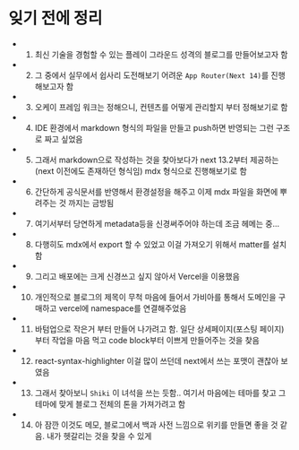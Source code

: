 # 잊기 전에 정리

- 1. 최신 기술을 경험할 수 있는 플레이 그라운드 성격의 블로그를 만들어보고자 함
- 2. 그 중에서 실무에서 쉽사리 도전해보기 어려운 `App Router(Next 14)`를 진행해보고자 함
- 3. 오케이 프레임 워크는 정해으니, 컨텐츠를 어떻게 관리할지 부터 정해보기로 함
- 4. IDE 환경에서 markdown 형식의 파일을 만들고 push하면 반영되는 그런 구조로 짜고 싶었음
- 5. 그래서 markdown으로 작성하는 것을 찾아보다가 next 13.2부터 제공하는 (next 이전에도 존재하던 형식임) mdx 형식으로 진행해보기로 함
- 6. 간단하게 공식문서를 반영해서 환경설정을 해주고 이제 mdx 파일을 화면에 뿌려주는 것 까지는 금방됨
- 7. 여기서부터 당연하게 metadata등을 신경써주어야 하는데 조금 헤메는 중...
- 8. 다행히도 mdx에서 export 할 수 있었고 이걸 가져오기 위해서 matter를 설치함
- 9. 그리고 배포에는 크게 신경쓰고 싶지 않아서 Vercel을 이용했음
- 10. 개인적으로 블로그의 제목이 무척 마음에 들어서 가비아를 통해서 도메인을 구매하고 vercel에 namespace를 연결해주었음
- 11. 바텀업으로 작은거 부터 만들어 나가려고 함. 일단 상세페이지(포스팅 페이지) 부터 작업을 마음 먹고 code block부터 이쁘게 만들어주는 것을 찾음
- 12. react-syntax-highlighter 이걸 많이 쓰던데 next에서 쓰는 포맷이 괜찮아 보였음
- 13. 그래서 찾아보니 `Shiki` 이 녀석을 쓰는 듯함.. 여기서 마음에는 테마를 찾고 그 테마에 맞게 블로그 전체의 톤을 가져가려고 함
- 14. 아 잠깐 이것도 메모, 블로그에서 백과 사전 느낌으로 위키를 만들면 좋을 것 같음. 내가 헷갈리는 것을 찾을 수 있게

